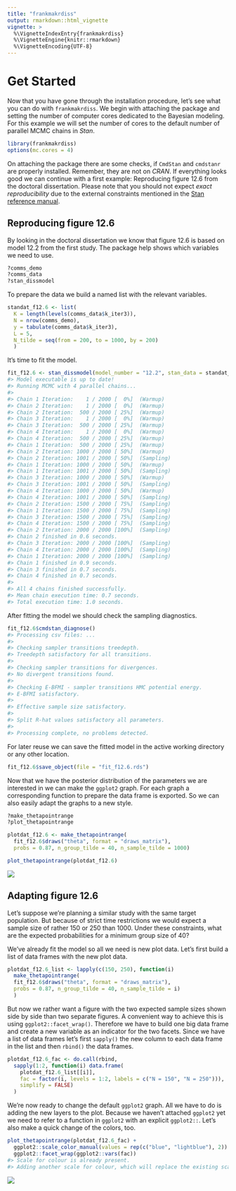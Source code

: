 ```yaml
---
title: "frankmakrdiss"
output: rmarkdown::html_vignette
vignette: >
  %\VignetteIndexEntry{frankmakrdiss}
  %\VignetteEngine{knitr::rmarkdown}
  %\VignetteEncoding{UTF-8}
---
```




# Get Started

Now that you have gone through the installation procedure,
let's see what you can do with `frankmakrdiss`.
We begin with attaching the package
and setting the number of computer cores
dedicated to the Bayesian modeling.
For this example we will set the number of cores
to the default number of parallel MCMC chains in *Stan*.


```r
library(frankmakrdiss)
options(mc.cores = 4)
```

On attaching the package
there are some checks,
if `CmdStan` and `cmdstanr` are properly installed.
Remember, they are not on *CRAN*.
If everything looks good
we can continue with a first example:
Reproducing figure 12.6 from the doctoral dissertation.
Please note that you should not expect *exact reproducibility*
due to the external constraints mentioned in the
[Stan reference manual](
https://mc-stan.org/docs/2_32/reference-manual/reproducibility.html).

## Reproducing figure 12.6

By looking in the doctoral dissertation
we know that figure 12.6 is based on model 12.2
from the first study.
The package help shows
which variables we need to use.


```r
?comms_demo
?comms_data
?stan_dissmodel
```

To prepare the data
we build a named list with the relevant variables.


```r
standat_f12.6 <- list(
  K = length(levels(comms_data$k_iter3)),
  N = nrow(comms_demo),
  y = tabulate(comms_data$k_iter3),
  L = 5,
  N_tilde = seq(from = 200, to = 1000, by = 200)
  )
```

It's time to fit the model.


```r
fit_f12.6 <- stan_dissmodel(model_number = "12.2", stan_data = standat_f12.6)
#> Model executable is up to date!
#> Running MCMC with 4 parallel chains...
#> 
#> Chain 1 Iteration:    1 / 2000 [  0%]  (Warmup) 
#> Chain 2 Iteration:    1 / 2000 [  0%]  (Warmup) 
#> Chain 2 Iteration:  500 / 2000 [ 25%]  (Warmup) 
#> Chain 3 Iteration:    1 / 2000 [  0%]  (Warmup) 
#> Chain 3 Iteration:  500 / 2000 [ 25%]  (Warmup) 
#> Chain 4 Iteration:    1 / 2000 [  0%]  (Warmup) 
#> Chain 4 Iteration:  500 / 2000 [ 25%]  (Warmup) 
#> Chain 1 Iteration:  500 / 2000 [ 25%]  (Warmup) 
#> Chain 2 Iteration: 1000 / 2000 [ 50%]  (Warmup) 
#> Chain 2 Iteration: 1001 / 2000 [ 50%]  (Sampling) 
#> Chain 1 Iteration: 1000 / 2000 [ 50%]  (Warmup) 
#> Chain 1 Iteration: 1001 / 2000 [ 50%]  (Sampling) 
#> Chain 3 Iteration: 1000 / 2000 [ 50%]  (Warmup) 
#> Chain 3 Iteration: 1001 / 2000 [ 50%]  (Sampling) 
#> Chain 4 Iteration: 1000 / 2000 [ 50%]  (Warmup) 
#> Chain 4 Iteration: 1001 / 2000 [ 50%]  (Sampling) 
#> Chain 2 Iteration: 1500 / 2000 [ 75%]  (Sampling) 
#> Chain 1 Iteration: 1500 / 2000 [ 75%]  (Sampling) 
#> Chain 3 Iteration: 1500 / 2000 [ 75%]  (Sampling) 
#> Chain 4 Iteration: 1500 / 2000 [ 75%]  (Sampling) 
#> Chain 2 Iteration: 2000 / 2000 [100%]  (Sampling) 
#> Chain 2 finished in 0.6 seconds.
#> Chain 3 Iteration: 2000 / 2000 [100%]  (Sampling) 
#> Chain 4 Iteration: 2000 / 2000 [100%]  (Sampling) 
#> Chain 1 Iteration: 2000 / 2000 [100%]  (Sampling) 
#> Chain 1 finished in 0.9 seconds.
#> Chain 3 finished in 0.7 seconds.
#> Chain 4 finished in 0.7 seconds.
#> 
#> All 4 chains finished successfully.
#> Mean chain execution time: 0.7 seconds.
#> Total execution time: 1.0 seconds.
```

After fitting the model
we should check the sampling diagnostics.


```r
fit_f12.6$cmdstan_diagnose()
#> Processing csv files: ...
#> 
#> Checking sampler transitions treedepth.
#> Treedepth satisfactory for all transitions.
#> 
#> Checking sampler transitions for divergences.
#> No divergent transitions found.
#> 
#> Checking E-BFMI - sampler transitions HMC potential energy.
#> E-BFMI satisfactory.
#> 
#> Effective sample size satisfactory.
#> 
#> Split R-hat values satisfactory all parameters.
#> 
#> Processing complete, no problems detected.
```

For later reuse
we can save the fitted model
in the active working directory or any other location.


```r
fit_f12.6$save_object(file = "fit_f12.6.rds")
```

Now that we have the posterior distribution
of the parameters we are interested in
we can make the `ggplot2` graph.
For each graph a corresponding function to prepare the data frame
is exported.
So we can also easily adapt the graphs to a new style.


```r
?make_thetapointrange
?plot_thetapointrange
```


```r
plotdat_f12.6 <- make_thetapointrange(
  fit_f12.6$draws("theta", format = "draws_matrix"),
  probs = 0.87, n_group_tilde = 40, n_sample_tilde = 1000)
```


```r
plot_thetapointrange(plotdat_f12.6)
```

![](img/plot1-1.png)

## Adapting figure 12.6

Let's suppose
we're planning a similar study with the same target population.
But because of strict time restrictions
we would expect a sample size of rather 150 or 250 than 1000.
Under these constraints,
what are the expected probabilities for a minimum group size of 40?

We've already fit the model so all we need is new plot data.
Let's first build a list of data frames with the new plot data.


```r
plotdat_f12.6_list <- lapply(c(150, 250), function(i)
  make_thetapointrange(
  fit_f12.6$draws("theta", format = "draws_matrix"),
  probs = 0.87, n_group_tilde = 40, n_sample_tilde = i)
  )
```

But now we rather want a figure
with the two expected sample sizes shown side by side
than two separate figures.
A convenient way to achieve this
is using `ggplot2::facet_wrap()`.
Therefore we have to build one big data frame
and create a new variable
as an indicator for the two facets.
Since we have a list of data frames
let's first `sapply()` the new column to each data frame in the list
and then `rbind()` the data frames.


```r
plotdat_f12.6_fac <- do.call(rbind,
  sapply(1:2, function(i) data.frame(
    plotdat_f12.6_list[[i]],
    fac = factor(i, levels = 1:2, labels = c("N = 150", "N = 250"))),
    simplify = FALSE)
  )
```

We're now ready to change the default `ggplot2` graph.
All we have to do
is adding the new layers to the plot.
Because we haven't attached `ggplot2` yet
we need to refer to a function in `ggplot2` with an explicit `ggplot2::`.
Let's also make a quick change of the colors, too.


```r
plot_thetapointrange(plotdat_f12.6_fac) +
  ggplot2::scale_color_manual(values = rep(c("blue", "lightblue"), 2)) +
  ggplot2::facet_wrap(ggplot2::vars(fac))
#> Scale for colour is already present.
#> Adding another scale for colour, which will replace the existing scale.
```

![](img/plot2-1.png)
